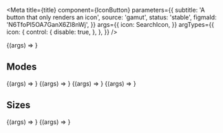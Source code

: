 

<Meta
  title={title}
  component={IconButton}
  parameters={{
    subtitle: 'A button that only renders an icon',
    source: 'gamut',
    status: 'stable',
    figmaId: 'N6TfoPI5OA7GanX6Zl8nWj',
  }}
  args={{
    icon: SearchIcon,
  }}
  argTypes={{
    icon: {
      control: {
        disable: true,
      },
    },
  }}
/>

<Canvas>
  <Story name="IconButton">{(args) => <IconButton {...args} />}</Story>
</Canvas>

<PropsTable story="IconButton" />

## Modes

<Canvas>
  <Story name="light" args={{ mode: 'light' }}>
    {(args) => <IconButton {...args} />}
  </Story>
  <Story name="light-disabled" args={{ disabled: true }}>
    {(args) => <IconButton {...args} />}
  </Story>
</Canvas>

<Canvas>
  <Story name="dark" args={{ mode: 'dark' }}>
    {(args) => <IconButton {...args} />}
  </Story>
  <Story name="dark-disabled" args={{ mode: 'dark', disabled: true }}>
    {(args) => <IconButton {...args} />}
  </Story>
</Canvas>

## Sizes

<Canvas>
  <Story name="normal" args={{ size: 'normal' }}>
    {(args) => <IconButton {...args} />}
  </Story>
  <Story name="small" args={{ size: 'small' }}>
    {(args) => <IconButton {...args} />}
  </Story>
</Canvas>
